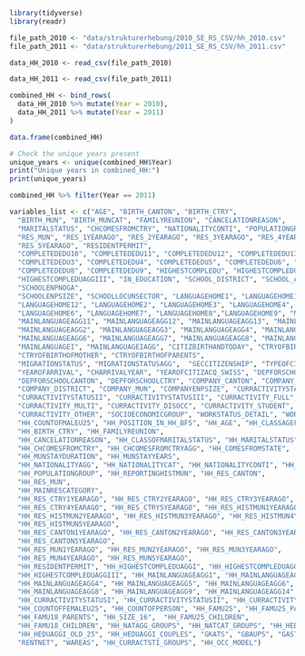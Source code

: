 

```r
library(tidyverse)
library(readr)
```



```r

file_path_2010 <- "data/strukturerhebung/2010_SE_RS_CSV/hh_2010.csv"
file_path_2011 <- "data/strukturerhebung/2011_SE_RS_CSV/hh_2011.csv"

```


```r
data_HH_2010 <- read_csv(file_path_2010)

data_HH_2011 <- read_csv(file_path_2011)
```


```r

combined_HH <- bind_rows(
  data_HH_2010 %>% mutate(Year = 2010),
  data_HH_2011 %>% mutate(Year = 2011)
)
```


```r
data.frame(combined_HH)
```
```r
# Check the unique years present
unique_years <- unique(combined_HH$Year)
print("Unique years in combined_HH:")
print(unique_years)
```
```r
combined_HH %>% filter(Year == 2011)
```


```r
variables_list <- c("AGE", "BIRTH_CANTON", "BIRTH_CTRY",
  "BIRTH_MUN", "BIRTH_MUNCAT", "FAMILYREUNION", "CANCELATIONREASON", 
  "MARITALSTATUS", "CHCOMESFROMCTRY", "NATIONALITYCONTI", "POPULATIONGROUP", "RES_CANTON", 
  "RES_MUN", "RES_1YEARAGO", "RES_2YEARAGO", "RES_3YEARAGO", "RES_4YEARAGO", 
  "RES_5YEARAGO", "RESIDENTPERMIT", 
  "COMPLETEDEDU10", "COMPLETEDEDU11", "COMPLETEDEDU12", "COMPLETEDEDU13",  
  "COMPLETEDEDU3", "COMPLETEDEDU4", "COMPLETEDEDU5", "COMPLETEDEDU6", "COMPLETEDEDU7", 
  "COMPLETEDEDU8", "COMPLETEDEDU9", "HIGHESTCOMPLEDU", "HIGHESTCOMPLEDUAGGI", "HIGHESTCOMPLEDUAGGII", 
  "HIGHESTCOMPLEDUAGGIII", "IN_EDUCATION", "SCHOOL_DISTRICT", "SCHOOL_ADDRESSCTRY", "SCHOOL_CANTON",
  "SCHOOLENPNOGA", 
  "SCHOOLENPSIZE", "SCHOOLLOCUNSECTOR", "LANGUAGEHOME1", "LANGUAGEHOME10", "LANGUAGEHOME11",
  "LANGUAGEHOME12", "LANGUAGEHOME2", "LANGUAGEHOME3", "LANGUAGEHOME4", "LANGUAGEHOME5", 
  "LANGUAGEHOME6", "LANGUAGEHOME7", "LANGUAGEHOME8","LANGUAGEHOME9", "MAINLANGUAGEAGG1", "MAINLANGUAGEAGG10", 
  "MAINLANGUAGEAGG11", "MAINLANGUAGEAGG12", "MAINLANGUAGEAGG13", "MAINLANGUAGEAGG14", 
  "MAINLANGUAGEAGG2", "MAINLANGUAGEAGG3", "MAINLANGUAGEAGG4", "MAINLANGUAGEAGG5", 
  "MAINLANGUAGEAGG6", "MAINLANGUAGEAGG7", "MAINLANGUAGEAGG8", "MAINLANGUAGEAGG9", 
  "MAINLANGUAGEI", "MAINLANGUAGEIAGG", "CITIZBIRTHANDTODAY", "CTRYOFBIRTHOFFATHER", 
  "CTRYOFBIRTHOFMOTHER", "CTRYOFBIRTHOFPARENTS", 
  "MIGRATIONSTATUS", "MIGRATIONSTATUSAGG",  "SECCITIZENSHIP", "TYPEOFCITIZACQ_DI", 
  "YEAROFARRIVAL", "CHARRIVALYEAR", "YEAROFCITIZACQ_SWISS", "DEPFORSCHOOL", 
  "DEPFORSCHOOLCANTON", "DEPFORSCHOOLCTRY", "COMPANY_CANTON", "COMPANY_CTRY", 
  "COMPANY_DISTRICT", "COMPANY_MUN", "COMPANYENPSIZE", "CURRACTIVITYSTATUSI", 
  "CURRACTIVITYSTATUSII", "CURRACTIVITYSTATUSIII", "CURRACTIVITY_FULL", "CURRACTIVITY_PART", 
  "CURRACTIVITY_MULTI", "CURRACTIVITY_DISOCC", "CURRACTIVITY_STUDENT", "CURRACTIVITY_HOME", 
  "CURRACTIVITY_OTHER", "SOCIOECONOMICGROUP", "WORKSTATUS_DETAIL", "WORKSTATUSDETAIL", "HH_COUNTOFMALEMINOR", 
  "HH_COUNTOFMALEU25", "HH_POSITION_IN_HH_BFS", "HH_AGE", "HH_CLASSAGEFIVEYEARS", 
  "HH_BIRTH_CTRY", "HH_FAMILYREUNION", 
  "HH_CANCELATIONREASON", "HH_CLASSOFMARITALSTATUS", "HH_MARITALSTATUS", "HH_SEPARATION", 
  "HH_CHCOMESFROMCTRY", "HH_CHCOMESFROMCTRYAGG", "HH_COMESFROMSTATE", 
  "HH_MUNSTAYDURATION", "HH_MUNSTAYYEARS", 
  "HH_NATIONALITYAGG", "HH_NATIONALITYCAT", "HH_NATIONALITYCONTI", "HH_NATIONALITYSTATE", 
  "HH_POPULATIONGROUP", "HH_REPORTINGHISTMUN", "HH_RES_CANTON", 
  "HH_RES_MUN", 
  "HH_MAINRESCATEGORY",
  "HH_RES_CTRY1YEARAGO", "HH_RES_CTRY2YEARAGO", "HH_RES_CTRY3YEARAGO", 
  "HH_RES_CTRY4YEARAGO", "HH_RES_CTRY5YEARAGO", "HH_RES_HISTMUN1YEARAGO", 
  "HH_RES_HISTMUN2YEARAGO", "HH_RES_HISTMUN3YEARAGO", "HH_RES_HISTMUN4YEARAGO", 
  "HH_RES_HISTMUN5YEARAGO", 
  "HH_RES_CANTON1YEARAGO", "HH_RES_CANTON2YEARAGO", "HH_RES_CANTON3YEARAGO", "HH_RES_CANTON4YEARAGO", 
  "HH_RES_CANTON5YEARAGO", 
  "HH_RES_MUN1YEARAGO", "HH_RES_MUN2YEARAGO", "HH_RES_MUN3YEARAGO",  
  "HH_RES_MUN4YEARAGO", "HH_RES_MUN5YEARAGO",
  "HH_RESIDENTPERMIT", "HH_HIGHESTCOMPLEDUAGGI", "HH_HIGHESTCOMPLEDUAGGII", 
  "HH_HIGHESTCOMPLEDUAGGIII", "HH_MAINLANGUAGEAGG1", "HH_MAINLANGUAGEAGG2", "HH_MAINLANGUAGEAGG3", 
  "HH_MAINLANGUAGEAGG4", "HH_MAINLANGUAGEAGG5", "HH_MAINLANGUAGEAGG6", "HH_MAINLANGUAGEAGG7", 
  "HH_MAINLANGUAGEAGG8", "HH_MAINLANGUAGEAGG9", "HH_MAINLANGUAGEAGG14", 
  "HH_CURRACTIVITYSTATUSI", "HH_CURRACTIVITYSTATUSII", "HH_CURRACTIVITYSTATUSIII","HH_COUNTOFFEMALEMINOR", 
  "HH_COUNTOFFEMALEU25", "HH_COUNTOFPERSON", "HH_FAMU25", "HH_FAMU25_PARENTS", "HH_FAMU18", 
  "HH_FAMU18_PARENTS", "HH_SIZE_16",  "HH_FAMU25_CHILDREN", 
  "HH_FAMU18_CHILDREN", "HH_NATAGG_GROUPS", "HH_NATCAT_GROUPS", "HH_HEDUAGGI_OLD_30", 
  "HH_HEDUAGGI_OLD_25", "HH_HEDUAGGI_COUPLES", "GKATS", "GBAUPS", "GASTWS", "GAZWOT", "NUMBEROFROOMS", "TYPEOFOWNERSHIP", 
  "RENTNET", "WAREAS", "HH_CURRACTSTI_GROUPS", "HH_OCC_MODEL")

```


